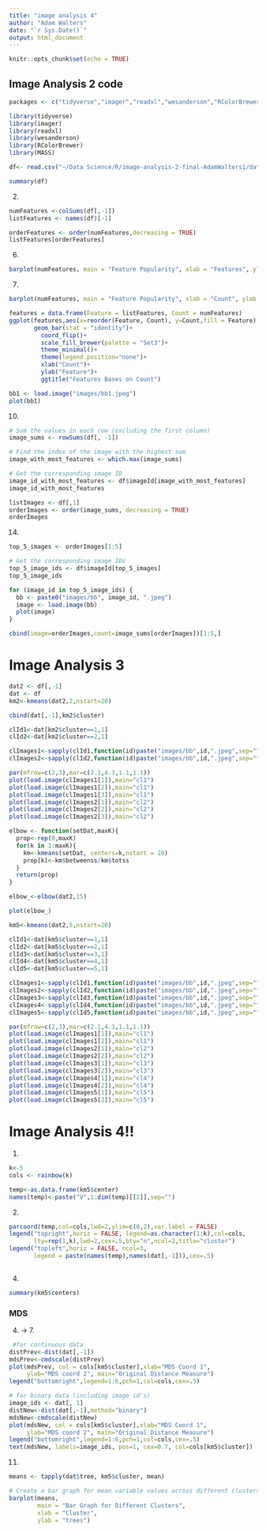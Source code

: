 ---
title: "image analysis 4"
author: "Adam Walters"
date: "`r Sys.Date()`"
output: html_document
---

```{r setup, include=FALSE}
knitr::opts_chunk$set(echo = TRUE)
```

## Image Analysis 2 code
```{r}
packages <- c("tidyverse","imager","readxl","wesanderson","RColorBrewer")
```

```{r}
library(tidyverse)
library(imager)
library(readxl)
library(wesanderson)
library(RColorBrewer)
library(MASS)
```

```{r}
df<- read.csv("~/Data Science/R/image-analysis-2-final-AdamWalters1/data/image-analysis-data.csv")
```

```{r}
summary(df)
```

2.
```{r}

numFeatures <-colSums(df[,-1])
listFeatures <- names(df)[-1]

orderFeatures <- order(numFeatures,decreasing = TRUE)
listFeatures[orderFeatures]
```

6.
```{r}
barplot(numFeatures, main = "Feature Popularity", xlab = "Features", ylab = "Count")
```

7.
```{r}
barplot(numFeatures, main = "Feature Popularity", xlab = "Count", ylab = "Features", horiz = TRUE, col = "lightblue")

features = data.frame(Feature = listFeatures, Count = numFeatures)
ggplot(features,aes(x=reorder(Feature, Count), y=Count,fill = Feature))+
       geom_bar(stat = "identity")+
         coord_flip()+
         scale_fill_brewer(palette = "Set3")+
         theme_minimal()+
         theme(legend.position="none")+
         xlab("Count")+
         ylab("Feature")+
         ggtitle("Features Bases on Count")
```

```{r}
bb1 <- load.image("images/bb1.jpeg")
plot(bb1)
```

10.
```{r}
# Sum the values in each row (excluding the first column)
image_sums <- rowSums(df[, -1])

# Find the index of the image with the highest sum
image_with_most_features <- which.max(image_sums)

# Get the corresponding image ID
image_id_with_most_features <- df$imageId[image_with_most_features]
image_id_with_most_features
```

```{r}
listImages <- df[,1]
orderImages <- order(image_sums, decreasing = TRUE)
orderImages
```

14.
```{r}
top_5_images <- orderImages[1:5]

# Get the corresponding image IDs
top_5_image_ids <- df$imageId[top_5_images]
top_5_image_ids
```

```{r}

for (image_id in top_5_image_ids) {
  bb <- paste0("images/bb", image_id, ".jpeg")
  image <- load.image(bb)
  plot(image)
}
```

```{r}
cbind(image=orderImages,count=image_sums[orderImages])[1:5,]
```


# Image Analysis 3
```{r}
dat2 <- df[,-1]
dat <- df
km2<-kmeans(dat2,2,nstart=20)

cbind(dat[,-1],km2$cluster)
```

```{r}
clId1<-dat[km2$cluster==1,1]
clId2<-dat[km2$cluster==2,1]

clImages1<-sapply(clId1,function(id)paste("images/bb",id,".jpeg",sep=""))
clImages2<-sapply(clId2,function(id)paste("images/bb",id,".jpeg",sep=""))

par(mfrow=c(2,3),mar=c(2.1,4.1,1.1,1.1))
plot(load.image(clImages1[1]),main="cl1")
plot(load.image(clImages1[2]),main="cl1")
plot(load.image(clImages1[3]),main="cl1")
plot(load.image(clImages2[1]),main="cl2")
plot(load.image(clImages2[2]),main="cl2")
plot(load.image(clImages2[3]),main="cl2")
```

```{r}
elbow <- function(setDat,maxK){
  prop<-rep(0,maxK)
  for(k in 1:maxK){
    km<-kmeans(setDat, centers=k,nstart = 20)
    prop[k]<-km$betweenss/km$totss
  }
  return(prop)
}

elbow_<-elbow(dat2,15)
```

```{r}
plot(elbow_)
```

```{r}
km5<-kmeans(dat2,5,nstart=20)

clId1<-dat[km5$cluster==1,1]
clId2<-dat[km5$cluster==2,1]
clId3<-dat[km5$cluster==3,1]
clId4<-dat[km5$cluster==4,1]
clId5<-dat[km5$cluster==5,1]

clImages1<-sapply(clId1,function(id)paste("images/bb",id,".jpeg",sep=""))
clImages2<-sapply(clId2,function(id)paste("images/bb",id,".jpeg",sep=""))
clImages3<-sapply(clId3,function(id)paste("images/bb",id,".jpeg",sep=""))
clImages4<-sapply(clId4,function(id)paste("images/bb",id,".jpeg",sep=""))
clImages5<-sapply(clId5,function(id)paste("images/bb",id,".jpeg",sep=""))

par(mfrow=c(2,3),mar=c(2.1,4.1,1.1,1.1))
plot(load.image(clImages1[1]),main="cl1")
plot(load.image(clImages1[2]),main="cl1")
plot(load.image(clImages2[1]),main="cl2")
plot(load.image(clImages2[2]),main="cl2")
plot(load.image(clImages3[1]),main="cl3")
plot(load.image(clImages3[2]),main="cl3")
plot(load.image(clImages4[1]),main="cl4")
plot(load.image(clImages4[2]),main="cl4")
plot(load.image(clImages5[1]),main="cl5")
plot(load.image(clImages5[2]),main="cl5")
```

# Image Analysis 4!!

1.
```{r}
k<-5
cols <- rainbow(k)

temp<-as.data.frame(km5$center)
names(temp)<-paste("V",1:dim(temp)[[2]],sep="")
```

2.
```{r}
parcoord(temp,col=cols,lwd=2,ylim=c(0,2),var.label = FALSE)
legend("topright",horiz = FALSE, legend=as.character(1:k),col=cols,
       lty=rep(1,k),lwd=2,cex=.5,bty="n",ncol=2,title="cluster")
legend("topleft",horiz = FALSE, ncol=3,
       legend = paste(names(temp),names(dat[,-1])),cex=.5)
         
```

4.
```{r}
summary(km5$centers)

```

### MDS

4. -> 7.
```{r}
 #for continuous data
distPrev<-dist(dat[,-1])
mdsPrev<-cmdscale(distPrev)
plot(mdsPrev, col = cols[km5$cluster],xlab="MDS Coord 1",
     ylab="MDS coord 2", main="Original Distance Measure")
legend("bottomright",legend=1:6,pch=1,col=cols,cex=.5)

# for binary data (including image id's)
image_ids <- dat[, 1]
distNew<-dist(dat[,-1],method="binary")
mdsNew<-cmdscale(distNew)
plot(mdsNew, col = cols[km5$cluster],xlab="MDS Coord 1",
     ylab="MDS coord 2", main="Original Distance Measure")
legend("bottomright",legend=1:6,pch=1,col=cols,cex=.5)
text(mdsNew, labels=image_ids, pos=1, cex=0.7, col=cols[km5$cluster])
```

11.
```{r}
means <- tapply(dat$tree, km5$cluster, mean)

# Create a bar graph for mean variable values across different clusters
barplot(means, 
        main = "Bar Graph for Different Clusters",
        xlab = "Cluster",
        ylab = "trees")
```


